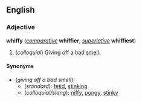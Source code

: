 ==English==
===Adjective===
'''whiffy''' (''[[comparative]]'' '''whiffier''', ''[[superlative]]'' '''whiffiest''')

#(''colloquial'') Giving off a bad [[smell]].

====Synonyms====
*(''giving off a bad smell''):
**(''standard''): [[fetid]], [[stinking]]
**(''colloquial/slang''): [[niffy]], [[pongy]], [[stinky]]